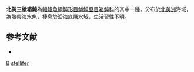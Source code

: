 {{Speciesbox
| taxon = Tetrosomus stellifer
| binomial_authority = [[Bloch|Bloch]] & [[Schneider|Schneider]], 1801
| image = Tetrosomus stellifer.jpg
| image_width = 250px
| image_caption = 北美三棱箱魨
| status = NE
| status_system = IUCN3.1
| synonyms = *''Ostracion stellifer'', <small>Bloch & Schneider, 1801</small>
}}
'''北美三棱箱魨'''為[[輻鰭魚綱|輻鰭魚綱]][[魨形目|魨形目]][[鱗魨亞目|鱗魨亞目]][[箱魨科|箱魨科]]的其中一[[種|種]]，分布於[[北美洲|北美洲]]海域，為熱帶海水魚，棲息於沿海底層水域，生活習性不明。

==参考文献==
*{{FishBase_species|genus=Tetrosomus|species=stellifer|year=2014|month=3}}

{{魚類小作品}}

{{Taxonbar}}
[[Category:1801年描述的鱼类|B]]
[[Category:三棱箱魨屬|stellifer]]